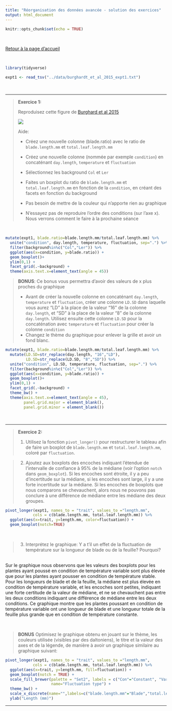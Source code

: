 ```yaml
---
title: "Réorganisation des données avancée - solution des exercices"
output: html_document
---
```


```r
knitr::opts_chunk$set(echo = TRUE)
```
<br>

[Retour à la page d'accueil](https://scortijo.github.io/2024_L3_R/)

<br>

```r

library(tidyverse)

expt1 <- read_tsv("../data/burghardt_et_al_2015_expt1.txt")
```


<br>

******


> **Exercice 1:** 
> 
> Reproduisez cette figure de [Burghard et al 2015](https://nph.onlinelibrary.wiley.com/doi/full/10.1111/nph.13799)
> 
> ![](images/Burghard_2015_figS8_a.png)
> 
> 
> Aide: 
> 
> - Créez une nouvelle colonne (blade.ratio) avec le ratio de `blade.length.mm` et `total.leaf.length.mm`
> 
> - Créez une nouvelle colonne (nommée par exemple `condition`) en concaténant `day.length`, `temperature` et `fluctuation`
> 
> - Sélectionnez les background  `Col ` et `Ler`
> 
> - Faites un boxplot du ratio de `blade.length.mm` et `total.leaf.length.mm` en fonction de la `condition`, en créant des facets en fonction du background
> 
> - Pas besoin de mettre de la couleur qui n'apporte rien au graphique
>
> - N'essayez pas de reproduire l'ordre des conditions (sur l'axe x). Nous verrons comment le faire à la prochaine séance


<br>


```r

mutate(expt1, blade.ratio=blade.length.mm/total.leaf.length.mm) %>% 
  unite("condition", day.length, temperature, fluctuation, sep=".") %>% 
  filter(background%in%c("Col","Ler")) %>% 
  ggplot(aes(x=condition, y=blade.ratio)) +
  geom_boxplot()+
  ylim(0,1) +
  facet_grid(.~background) +
  theme(axis.text.x=element_text(angle = 45))

```


>
> **BONUS**: Ce bonus vous permettra d'avoir des valeurs de x plus proches du graphique
>
> - Avant de créer la nouvelle colonne en concaténant `day.length`, `temperature` et `fluctuation`, créer une colonne `LD.SD` dans laquelle vous aurez "LD" à la place de la valeur "16" de la colonne `day.length`, et "SD" à la place de la valeur "8" de la colonne `day.length`. Utilisez ensuite cette colonne `LD.SD` pour la concaténation avec `temperature` et `fluctuation` pour créer la colonne  `condition`
> - Changez le thème du graphique pour enlever la grille et avoir un fond blanc.


```r

mutate(expt1, blade.ratio=blade.length.mm/total.leaf.length.mm) %>% 
  mutate(LD.SD=str_replace(day.length, "16","LD"),
         LD.SD=str_replace(LD.SD, "8","SD")) %>% 
  unite("condition", LD.SD, temperature, fluctuation, sep=".") %>% 
  filter(background%in%c("Col","Ler")) %>% 
  ggplot(aes(x=condition, y=blade.ratio)) +
  geom_boxplot()+
  ylim(0,1) +
  facet_grid(.~background) +
  theme_bw() +
  theme(axis.text.x=element_text(angle = 45),
        panel.grid.major = element_blank(), 
        panel.grid.minor = element_blank())

```

<br>

******


> **Exercice 2:** 
> 
> 1. Utilisez la fonction `pivot_longer()` pour restructurer le tableau afin de faire un boxplot de `blade.length.mm` et `total.leaf.length.mm`, coloré par  `fluctuation`.

> 2. Ajoutez aux boxplots des encoches indiquant l'étendue de l'intervalle de confiance à 95% de la médiane (voir l'option `notch` dans `geom_boxplot`). Si les encoches sont étroite, il y a peu d'incertitude sur la médiane, si les encoches sont large, il y a une forte incertitude sur la médiane. Si les encoches de boxplots que nous comparons se chevauchent, alors nous ne pouvons pas conclure à une différence de médiane entre les médiane des deux groupes.  





```r

pivot_longer(expt1, names_to = "trait", values_to ="length.mm", 
            cols = c(blade.length.mm, total.leaf.length.mm)) %>% 
  ggplot(aes(x=trait, y=length.mm, color=fluctuation)) +
  geom_boxplot(notch=TRUE)

```

<br>

> 3. Interprétez le graphique: Y a t'il un effet de la fluctuation de température sur la longueur de blade ou de la feuille? Pourquoi?

<br>
Sur le graphique nous observons que les valeurs des boxplots pour les plantes ayant poussé en condition de température variable sont plus élevée que pour les plantes ayant pousser en condition de température stable. Pour les longueurs de blade et de la feuille, la médiane est plus élevée en condition de température variable, et les encoches sont petites, indiquant une forte certitude de la valeur de médiane, et ne se chevauchent pas entre les deux conditions indiquant une différence de médiane entre les deux conditions. 
Ce graphique montre que les plantes poussant en condition de température variable ont une longueur de blade et une longueur totale de la feuille plus grande que en condition de température constante.

<br>

> **BONUS**
> Optimisez le graphique obtenu en jouant sur le thème, les couleurs utilisée (visibles par des daltoniens), le titre et la valeur des axes et de la légende, de manière à avoir un graphique similaire au graphique suivant:
>


```r

pivot_longer(expt1, names_to = "trait", values_to ="length.mm", 
            cols = c(blade.length.mm, total.leaf.length.mm)) %>% 
  ggplot(aes(x=trait, y=length.mm, fill=fluctuation)) +
  geom_boxplot(notch = TRUE) +
  scale_fill_brewer(palette = "Set2", labels = c("Con"="Constant", "Var"="Variable"), 
                    name="Fluctuation type") +
  theme_bw() +
  scale_x_discrete(name="",labels=c("blade.length.mm"="Blade","total.leaf.length.mm"="Total leaf")) +
  ylab("Length (mm)")

```


******


